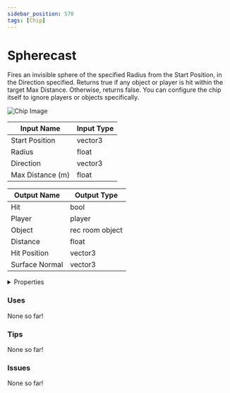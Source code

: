 ```yaml
---
sidebar_position: 570
tags: [Chip]
---
```


# Spherecast

Fires an invisible sphere of the specified Radius from the Start Position, in the Direction specified. Returns true if any object or player is hit within the target Max Distance. Otherwise, returns false. You can configure the chip itself to ignore players or objects specifically.



![Chip Image](/svg/0ea23792-e987-459e-8cd7-c0c60f667e08.svg)

| Input Name | Input Type |
|-----------|-----------|
| Start Position | vector3 |
| Radius | float |
| Direction | vector3 |
| Max Distance (m) | float |

| Output Name | Output Type |
|-----------|-----------|
| Hit | bool |
| Player | player |
| Object | rec room object |
| Distance | float |
| Hit Position | vector3 |
| Surface Normal | vector3 |


<details>
  <summary>Properties</summary>
  <div>
    <div>
    <table>
      <thead>
        <tr>
          <th>Is beta required?</th>
          <th>❌</th>
        </tr>
        <tr>
          <th>Is this chip a trolling risk?</th>
          <th>❌</th>
        </tr>
        <tr>
          <th>Chip UUPD</th>
          <th>._uuid</th>
        </tr>
      </thead>
    </table>
    </div>
  </div>
</details>

### Uses

None so far!

### Tips

None so far!

### Issues

None so far!